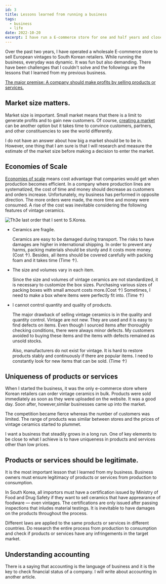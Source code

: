 ```yaml
---
id: 3
title: Lessons learned from running a business
tags:
  - business
  - life
date: 2022-10-20
excerpt: I have run a E-commerce store for one and half years and closed the business this summer. In this article, I share lessons that I learned from the business.
---
```


<p>
  Over the past two years, I have operated a wholesale E-commerce store to sell
  European vintages to South Korean retailers. While running the business,
  everyday was dynamic. It was fun but also demanding. There have been
  challenges that I couldn't solve and the followings are the lessons that I
  learned from my previous business.
</p>

<ins>
  The major premise: A company should make profits by selling products or
  services.
</ins>

## Market size matters.

Market size is important. Small market means that there is a limit to generate
profits and to gain new customers. Of course, [creating a market]("https://insights.som.yale.edu/insights/what-does-it-take-to-create-market") can be another option but it takes time to convince customers, partners, and
other constituencies to see the world differently.

<p>
  I do not have an answer about how big a market should be to be in. However,
  one thing that I am sure is that I will research and measure the estimate of
  the market size before making a decision to enter the market.
</p>

## Economies of Scale

[Economies of scale]("https://www.investopedia.com/terms/e/economiesofscale.asp") means cost advantage that companies would get when production becomes efficient.
In a company where production lines are systematized, the cost of time and money
should decrease as customers and orders increase. Unfortunately, my business has
performed in opposite direction. The more orders were made, the more time and money
were consumed. A rise of the cost was inevitable considering the following features
of vintage ceramics.

![Th3e last order that I sent to S.Korea.](https://i.postimg.cc/0NNNVHwb/IMG-20220613-131057.jpg)

- Ceramics are fragile.

  <p>
    Ceramics are easy to be damaged during transport. The risks to have damages
    are higher in international shipping. In order to prevent any harms, packing
    materials should be sturdy and it costs more money. (Cost &#8593;). Besides,
    all items should be covered carefully with packing foam and it takes time
    (Time &#8593;).
  </p>

- The size and volumes vary in each item.

  <p>
    Since the size and volumes of vintage ceramics are not standardized, it is
    necessary to customize the box sizes. Purchasing various sizes of packing
    boxes with small amount costs more.(Cost &#8593;) Sometimes, I need to make
    a box where items were perfectly fit into. (Time &#8593;)
  </p>

- I cannot control quantity and quality of products.
  <p>
    The major drawback of selling vintage ceramics is in the quality and
    quantity control. Vintage are not new. They are used and it is easy to find
    defects on items. Even though I sourced items after thoroughly checking
    conditions, there were always minor defects. My customers avoided to buying
    these items and the items with defects remained as unsold stocks.
  </p>
  <p>
    Also, manufacturers do not exist for vintage. It is hard to restore products
    stably and continuously if there are popular items. I need to constantly
    look for new items that can be sold. (Time &#8593;)
  </p>

## Uniqueness of products or services

<p>
  When I started the business, it was the only e-commerce store where Korean
  retailers can order vintage ceramics in bulk. Products were sold immediately
  as soon as they were uploaded on the website. It was a good day. Soon after,
  however,similar businesses came up into the market.
</p>
<p>
  The competition became fierce whereas the number of customers was limited. The
  range of products was similar between stores and the prices of vintage
  ceramics started to plummet.
</p>
<p>
  I want a business that steadily grows in a long run. One of key elements to be
  close to what I achieve is to have uniqueness in products and services other
  than low prices.
</p>

## Products or services should be legitimate.

<p>
  It is the most important lesson that I learned from my business. Business
  owners must ensure legitimacy of products or services from production to
  consumption.
</p>
<p>
  In South Korea, all importors must have a certification issued by Ministry of
  Food and Drug Safety if they want to sell ceramics that have apprearance of
  foodware — even vintages. The certifications are only issued after passing
  inspections that inludes material testings. It is inevitable to have damages
  on the products throughout the process.
</p>
<p>
  Different laws are applied to the same products or services in different
  countries. Do research the entire process from production to consumption and
  check if products or services have any infringements in the target market.
</p>

## Understanding accounting

<p>
  There is a saying that accounting is the language of business and it is the
  key to check financial status of a company. I will write about accounting in
  another article.
</p>
